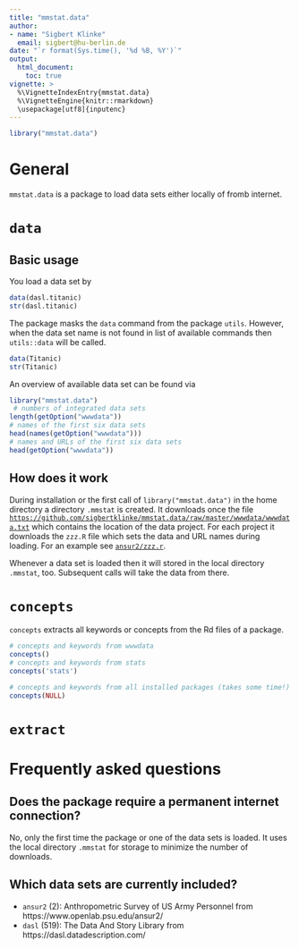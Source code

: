 ```yaml
---
title: "mmstat.data"
author: 
- name: "Sigbert Klinke" 
  email: sigbert@hu-berlin.de
date: "`r format(Sys.time(), '%d %B, %Y')`"
output: 
  html_document:
    toc: true
vignette: > 
  %\VignetteIndexEntry{mmstat.data} 
  %\VignetteEngine{knitr::rmarkdown} 
  \usepackage[utf8]{inputenc} 
---
```


```r
library("mmstat.data")
```

# General
 
`mmstat.data` is a package to load data sets either locally of fromb internet. 

# `data`

## Basic usage

You load a data set by

```r
data(dasl.titanic)
str(dasl.titanic)
``` 

The package masks the `data` command from the package `utils`. However, when the data set name is not found in list
of available commands then `utils::data` will be called.

```r
data(Titanic)
str(Titanic)
``` 

An overview of available data set can be found via

```r
library("mmstat.data")
 # numbers of integrated data sets
length(getOption("wwwdata"))
# names of the first six data sets
head(names(getOption("wwwdata")))
# names and URLs of the first six data sets
head(getOption("wwwdata"))
``` 

## How does it work

During installation or the first call of `library("mmstat.data")` in the home directory a directory `.mmstat` is created. It downloads once the file [`https://github.com/sigbertklinke/mmstat.data/raw/master/wwwdata/wwwdata.txt`](https://github.com/sigbertklinke/mmstat.data/tree/master/wwwdata) which contains the location of the data project. For each project it downloads the `zzz.R` file which sets the data and URL names during loading. For an example see [`ansur2/zzz.r`](https://github.com/sigbertklinke/mmstata.data/tree/master/wwwdata/ansur2).

Whenever a data set is loaded then it will stored in the local directory `.mmstat`, too. Subsequent calls will take the data from there.

# `concepts`

`concepts` extracts all keywords or concepts from the Rd files of a package.

```r
# concepts and keywords from wwwdata
concepts()
# concepts and keywords from stats
concepts('stats')
```
```r
# concepts and keywords from all installed packages (takes some time!)
concepts(NULL)
```

# `extract`

# Frequently asked questions

## Does the package require a permanent internet connection?

No, only the first time the package or one of the data sets is loaded. It uses the local directory `.mmstat` for storage to minimize the number of downloads. 

## Which data sets are currently included?
* `ansur2` (2): Anthropometric Survey of US Army Personnel from https://www.openlab.psu.edu/ansur2/
* `dasl` (519): The Data And Story Library from https://dasl.datadescription.com/ 